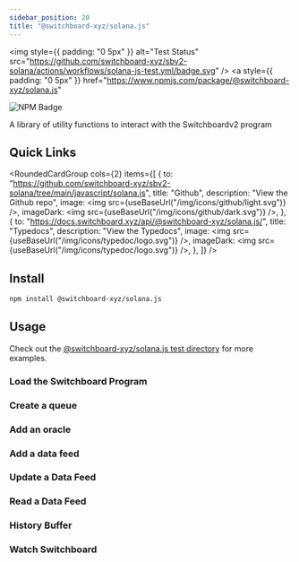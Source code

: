 ```yaml
---
sidebar_position: 20
title: "@switchboard-xyz/solana.js"
---
```



<img
  style={{ padding: "0 5px" }}
  alt="Test Status"
  src="https://github.com/switchboard-xyz/sbv2-solana/actions/workflows/solana-js-test.yml/badge.svg"
/>
<a
  style={{ padding: "0 5px" }}
  href="https://www.npmjs.com/package/@switchboard-xyz/solana.js"
>
  <img
    alt="NPM Badge"
    src="https://img.shields.io/github/package-json/v/switchboard-xyz/sbv2-solana?color=red&filename=javascript%2Fsolana.js%2Fpackage.json&label=%40switchboard-xyz%2Fsolana.js&logo=npm"
  />
</a>

A library of utility functions to interact with the Switchboardv2 program

## Quick Links


<RoundedCardGroup
  cols={2}
  items={[
    {
      to: "https://github.com/switchboard-xyz/sbv2-solana/tree/main/javascript/solana.js",
      title: "Github",
      description: "View the Github repo",
      image: <img src={useBaseUrl("/img/icons/github/light.svg")} />,
      imageDark: <img src={useBaseUrl("/img/icons/github/dark.svg")} />,
    },
    {
      to: "https://docs.switchboard.xyz/api/@switchboard-xyz/solana.js/",
      title: "Typedocs",
      description: "View the Typedocs",
      image: <img src={useBaseUrl("/img/icons/typedoc/logo.svg")} />,
      imageDark: <img src={useBaseUrl("/img/icons/typedoc/logo.svg")} />,
    },
  ]}
/>

## Install

```bash npm2yarn
npm install @switchboard-xyz/solana.js
```

## Usage

Check out the
[@switchboard-xyz/solana.js test directory](https://github.com/switchboard-xyz/sbv2-solana/tree/main/javascript/solana.js/test)
for more examples.

### Load the Switchboard Program

<LoadSwitchboardProgram />

<LoadSwitchboardProgramParams />

### Create a queue

<CreateAQueue />

<CreateAQueueParams />

### Add an oracle

<CreateAnOracle />

<CreateAnOracleParams />

### Add a data feed

<CreateAFeed />

### Update a Data Feed

<RequestFeedUpdate />

### Read a Data Feed

<ReadAFeed />

### History Buffer

<AddHistory />

### Watch Switchboard

<WatchAFeed />
